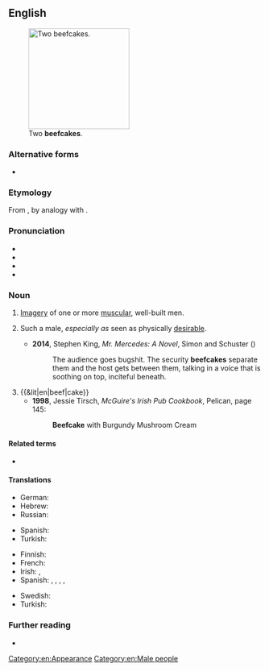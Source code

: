 ==English==
{{was wotd|2011|October|10}}
[[File:Carlson Twins.jpg|thumb|200px|Two '''beefcakes'''.]]

===Alternative forms===
* {{l|en|beef-cake}}

===Etymology===
From {{compound|en|beef|cake}}, by analogy with {{m|en|cheesecake||an image of a sexy young woman}}.

===Pronunciation===
* {{IPA|en|/ˈbiːfˌkeɪk/}}
* {{audio|en|En-us-ncalif-beefcake2.ogg|Audio (US)}}
* {{audio|en|En-us-ncalif-beefcake1.ogg|Audio (Northern California, US)}}
* {{audio|en|en-au-beefcake.ogg|Audio (AU)}}

===Noun===
{{en-noun|~}}

# {{lb|en|informal|uncountable}} [[imagery|Imagery]] of one or more [[muscular]], well-built men.
#: {{cot|en|cheesecake}}
# {{lb|en|informal|countable}} Such a male, ''especially as'' seen as physically [[desirable]].
#: {{syn|en|lady-killer|hunk|adonis}}
#* '''2014''', Stephen King, ''Mr. Mercedes: A Novel'', Simon and Schuster ({{ISBN|9781476754468}})
#*: The audience goes bugshit. The security '''beefcakes''' separate them and the host gets between them, talking in a voice that is soothing on top, inciteful beneath.
# {{&lit|en|beef|cake}}
#* '''1998''', Jessie Tirsch, ''McGuire's Irish Pub Cookbook'', Pelican, page 145:
#*: '''Beefcake''' with Burgundy Mushroom Cream

====Related terms====
* {{l|en|beefy}}

====Translations====
{{trans-top|imagery of muscular men}}
* German: {{t+|de|Muskelprotz|m}} {{qualifier|pejorative}} {{gloss|muscle-man}}
* Hebrew: {{t+|he|לירד|m|tr=Leerd}}
* Russian: {{t|ru|бифкейк|m|tr=}}
{{trans-mid}}
* Spanish: {{t-needed|es}}
* Turkish: {{t|tr|kas yumağı}} {{gloss|muscle-skein}}
{{trans-bottom}}

{{trans-top|muscular, desirable man}}
* Finnish: {{t+|fi|lihaskimppu}}
* French: {{t+|fr|bellâtre|m}}
* Irish: {{t|ga|staic láidir}}, {{t|ga|staic bhreá d'fhear}}
* Spanish: {{t+|es|galán|m}}, {{qualifier|Argentina|Bolivia|Chile|Colombia}} {{t+|es|churro|m}}, {{qualifier|Latin America}} {{t|es|mijito rico|m}}, {{t+|es|guapetón|m}}, {{t+|es|mino|m}} {{qualifier|Argentina|Chile}}
{{trans-mid}}
* Swedish: {{t|sv|muskelknutte|c}}
* Turkish: {{t|tr|biftekkek}}
{{trans-bottom}}

===Further reading===
* {{pedia}}

[[Category:en:Appearance]]
[[Category:en:Male people]]